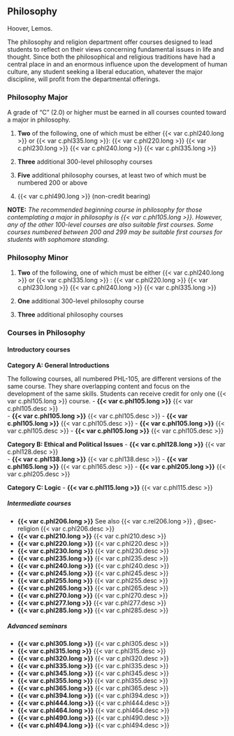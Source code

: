 ## Philosophy 

Hoover, Lemos.

The philosophy and religion department offer courses designed to lead students to reflect on their views concerning fundamental issues in life and thought. Since both the philosophical and religious traditions have had a central place in and an enormous influence upon the development of human culture, any student seeking a liberal education, whatever the major discipline, will profit from the departmental offerings. 

### Philosophy Major 
A grade of “C” (2.0) or higher must be earned in all courses counted toward a major in philosophy.

1. **Two** of the following, one of which must be either {{< var c.phl240.long >}} or {{< var c.phl335.long >}}:
	{{< var c.phl220.long >}}
	{{< var c.phl230.long >}}
	{{< var c.phl240.long >}}
	{{< var c.phl335.long >}}

2. **Three** additional 300-level philosophy courses 

3. **Five** additional philosophy courses, at least two of which must be numbered 200 or above

4. {{< var c.phl490.long >}} (non-credit bearing)

**NOTE:** *The recommended beginning course in philosophy for those contemplating a major in philosophy is {{< var c.phl105.long >}}. However, any of the other 100-level courses are also suitable first courses. Some courses numbered between 200 and 299 may be suitable first courses for students with sophomore standing.* 

### Philosophy Minor 
1. **Two** of the following, one of which must be either {{< var c.phl240.long >}} or {{< var c.phl335.long >}} :
	{{< var c.phl220.long >}}
	{{< var c.phl230.long >}}
	{{< var c.phl240.long >}}
	{{< var c.phl335.long >}}

2. **One** additional 300-level philosophy course

3. **Three** additional philosophy courses


### Courses in Philosophy 

#### Introductory courses {.unnumbered}

**Category A: General Introductions**

The following courses, all numbered PHL-105, are different versions of the same course. They share overlapping content and focus on the development of the same skills. Students can receive credit for only one {{< var c.phl105.long >}} course.
- **{{< var c.phl105.long >}}**
  {{< var c.phl105.desc >}}  
- **{{< var c.phl105.long >}}**
  {{< var c.phl105.desc >}} 
- **{{< var c.phl105.long >}}**
  {{< var c.phl105.desc >}} 
- **{{< var c.phl105.long >}}**
  {{< var c.phl105.desc >}} 
- **{{< var c.phl105.long >}}**
  {{< var c.phl105.desc >}} 

**Category B: Ethical and Political Issues**
- **{{< var c.phl128.long >}}**
  {{< var c.phl128.desc >}}  
- **{{< var c.phl138.long >}}**
  {{< var c.phl138.desc >}} 
- **{{< var c.phl165.long >}}**
  {{< var c.phl165.desc >}} 
- **{{< var c.phl205.long >}}**
  {{< var c.phl205.desc >}}   

**Category C: Logic**
- **{{< var c.phl115.long >}}**
  {{< var c.phl115.desc >}}

##### Intermediate courses {.unnumbered}

- **{{< var c.phl206.long >}}**
See also {{< var c.rel206.long >}} , @sec-religion 
  {{< var c.phl206.desc >}}  
- **{{< var c.phl210.long >}}**
  {{< var c.phl210.desc >}} 
- **{{< var c.phl220.long >}}**
  {{< var c.phl220.desc >}} 
- **{{< var c.phl230.long >}}**
  {{< var c.phl230.desc >}} 
- **{{< var c.phl235.long >}}**
  {{< var c.phl235.desc >}} 
- **{{< var c.phl240.long >}}**
  {{< var c.phl240.desc >}} 
- **{{< var c.phl245.long >}}**
  {{< var c.phl245.desc >}} 
- **{{< var c.phl255.long >}}**
  {{< var c.phl255.desc >}} 
- **{{< var c.phl265.long >}}**
  {{< var c.phl265.desc >}} 
- **{{< var c.phl270.long >}}**
  {{< var c.phl270.desc >}} 
- **{{< var c.phl277.long >}}**
  {{< var c.phl277.desc >}} 
- **{{< var c.phl285.long >}}**
  {{< var c.phl285.desc >}} 

##### Advanced seminars {.unnumbered} 
- **{{< var c.phl305.long >}}**
  {{< var c.phl305.desc >}} 
- **{{< var c.phl315.long >}}**
  {{< var c.phl315.desc >}} 
- **{{< var c.phl320.long >}}**
  {{< var c.phl320.desc >}} 
- **{{< var c.phl335.long >}}**
  {{< var c.phl335.desc >}} 
- **{{< var c.phl345.long >}}**
  {{< var c.phl345.desc >}} 
- **{{< var c.phl355.long >}}**
  {{< var c.phl355.desc >}} 
- **{{< var c.phl365.long >}}**
  {{< var c.phl365.desc >}} 
- **{{< var c.phl394.long >}}**
  {{< var c.phl394.desc >}} 
- **{{< var c.phl444.long >}}**
  {{< var c.phl444.desc >}} 
- **{{< var c.phl464.long >}}**
  {{< var c.phl464.desc >}} 
- **{{< var c.phl490.long >}}**
  {{< var c.phl490.desc >}} 
- **{{< var c.phl494.long >}}**
  {{< var c.phl494.desc >}} 
